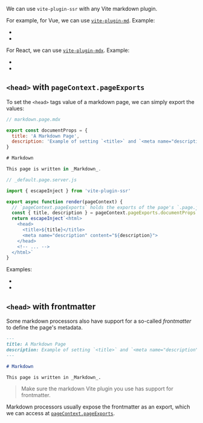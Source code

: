 
We can use `vite-plugin-ssr` with any Vite markdown plugin.

For example, for Vue, we can use [`vite-plugin-md`](https://github.com/antfu/vite-plugin-md).
Example:
 - <RepoLink path='/examples/vue-full/vite.config.ts' />
 - <RepoLink path='/examples/vue-full/pages/markdown.page.md' />

For React, we can use [`vite-plugin-mdx`](https://github.com/brillout/vite-plugin-mdx).
Example:
 - <RepoLink path='/examples/react-full/vite.config.ts' />
 - <RepoLink path='/examples/react-full/pages/markdown.page.md' />


## `<head>` with `pageContext.pageExports`

To set the `<head>` tags value of a markdown page, we can simply export the values:

~~~js
// markdown.page.mdx

export const documentProps = {
  title: 'A Markdown Page',
  description: 'Example of setting `<title>` and `<meta name="description">`'
}

# Markdown

This page is written in _Markdown_.
~~~

```js
// _default.page.server.js

import { escapeInject } from 'vite-plugin-ssr'

export async function render(pageContext) {
  // `pageContext.pageExports` holds the exports of the page's `.page.js` file
  const { title, description } = pageContext.pageExports.documentProps
  return escapeInject`<html>
    <head>
      <title>${title}</title>
      <meta name="description" content="${description}">
    </head>
    <!-- ... -->
  </html>`
}
```

Examples:
 - <RepoLink path='/examples/react-full/pages/markdown.page.md' />
 - <RepoLink path='/examples/vue-full/pages/markdown.page.md' />


## `<head>` with frontmatter

Some markdown processors also have support for a so-called *frontmatter* to define the page's metadata.

```markdown
---
title: A Markdown Page
description: Example of setting `<title>` and `<meta name="description">`
---

# Markdown

This page is written in _Markdown_.
```

> Make sure the markdown Vite plugin you use has support for frontmatter.

Markdown processors usually expose the frontmatter as an export,
which we can access at [`pageContext.pageExports`](/pageContext).
